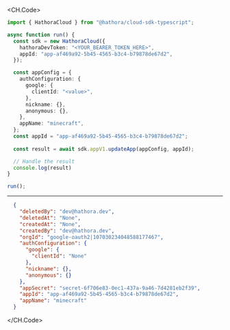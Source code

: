 
<CH.Code>
```typescript UpdateApp.ts
import { HathoraCloud } from "@hathora/cloud-sdk-typescript";

async function run() {
  const sdk = new HathoraCloud({
    hathoraDevToken: "<YOUR_BEARER_TOKEN_HERE>",
    appId: "app-af469a92-5b45-4565-b3c4-b79878de67d2",
  });

  const appConfig = {
    authConfiguration: {
      google: {
        clientId: "<value>",
      },
      nickname: {},
      anonymous: {},
    },
    appName: "minecraft",
  };
  const appId = "app-af469a92-5b45-4565-b3c4-b79878de67d2";
  
  const result = await sdk.appV1.updateApp(appConfig, appId);

  // Handle the result
  console.log(result)
}

run();
```
---

```json Example Response
  {
    "deletedBy": "dev@hathora.dev",
    "deletedAt": "None",
    "createdAt": "None",
    "createdBy": "dev@hathora.dev",
    "orgId": "google-oauth2|107030234048588177467",
    "authConfiguration": {
      "google": {
        "clientId": "None"
      },
      "nickname": {},
      "anonymous": {}
    },
    "appSecret": "secret-6f706e83-0ec1-437a-9a46-7d4281eb2f39",
    "appId": "app-af469a92-5b45-4565-b3c4-b79878de67d2",
    "appName": "minecraft"
  }
```
</CH.Code>
